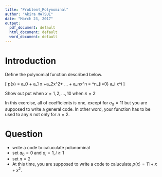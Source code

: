 ```yaml
---
title: "Problem4_Polynominal"
author: "Akira MATSUI"
date: "March 23, 2017"
output:
  pdf_document: default
  html_document: default
  word_document: default
---
```


# Introduction

Define the polynomial function described below.

\[
p(x) = a_0 + a_1 x +a_2x^2+ ... + a_nx^n = \sum^n_{i=0} a_i x^i
\]


Show out put when $x=1, 2,..., 10$ when $n=2$


In this exercise, all of coefficients is one, except for $a_0 = 11$ but you are supposed to write a general code. In other word, your function has to be used to any $n$ not only for $n=2$.

# Question
- write a code to caluculate polunominal
- set $a_0 = 0$ and $a_i = 1, i \geq 1$
- set $n=2$
- At this time, you are supposed to write a code to caluculate $p(x) = 11 + x +x^2$.


